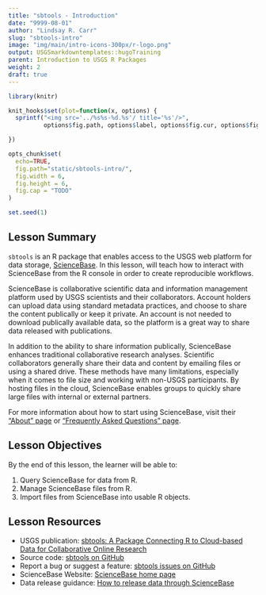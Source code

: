 ```yaml
---
title: "sbtools - Introduction"
date: "9999-08-01"
author: "Lindsay R. Carr"
slug: "sbtools-intro"
image: "img/main/intro-icons-300px/r-logo.png"
output: USGSmarkdowntemplates::hugoTraining
parent: Introduction to USGS R Packages
weight: 2
draft: true
---
```


```r
library(knitr)

knit_hooks$set(plot=function(x, options) {
  sprintf("<img src='../%s%s-%d.%s'/ title='%s'/>", 
          options$fig.path, options$label, options$fig.cur, options$fig.ext, options$fig.cap)

})

opts_chunk$set(
  echo=TRUE,
  fig.path="static/sbtools-intro/",
  fig.width = 6,
  fig.height = 6,
  fig.cap = "TODO"
)

set.seed(1)
```

## Lesson Summary

`sbtools` is an R package that enables access to the USGS web platform for data storage, [ScienceBase](https://www.sciencebase.gov). In this lesson, will teach how to interact with ScienceBase from the R console in order to create reproducible workflows.

ScienceBase is collaborative scientific data and information management platform used by USGS scientists and their collaborators. Account holders can upload data using standard metadata practices, and choose to share the content publically or keep it private. An account is not needed to download publically available data, so the platform is a great way to share data released with publications.

In addition to the ability to share information publically, ScienceBase enhances traditional collaborative research analyses. Scientific collaborators generally share their data and content by emailing files or using a shared drive. These methods have many limitations, especially when it comes to file size and working with non-USGS participants. By hosting files in the cloud, ScienceBase enables groups to quickly share large files with internal or external partners. 

For more information about how to start using ScienceBase, visit their ["About" page](https://www.sciencebase.gov/about/) or ["Frequently Asked Questions" page](https://www.sciencebase.gov/about/faq).

## Lesson Objectives

By the end of this lesson, the learner will be able to:

1. Query ScienceBase for data from R.
2. Manage ScienceBase files from R.
3. Import files from ScienceBase into usable R objects.

## Lesson Resources

- USGS publication: [sbtools: A Package Connecting R to Cloud-based Data for Collaborative Online Research](https://journal.r-project.org/archive/2016-1/winslow-chamberlain-appling-etal.pdf)
- Source code: [sbtools on GitHub](https://github.com/USGS-R/sbtools)
- Report a bug or suggest a feature: [sbtools issues on GitHub](https://github.com/USGS-R/sbtools/issues)
- ScienceBase Website: [ScienceBase home page](https://www.sciencebase.gov/catalog/)
- Data release guidance: [How to release data through ScienceBase](https://www.sciencebase.gov/about/content/data-release)
